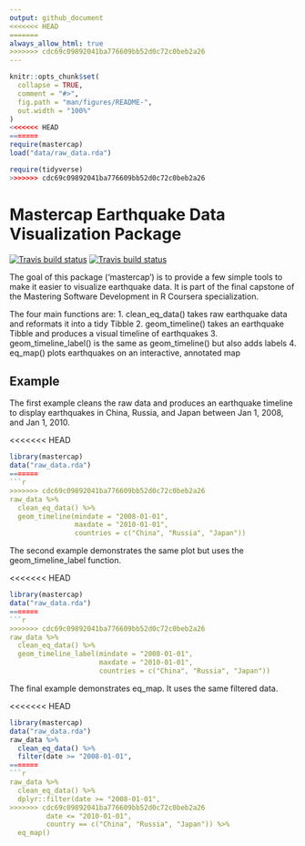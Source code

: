 ```yaml
---
output: github_document
<<<<<<< HEAD
=======
always_allow_html: true
>>>>>>> cdc69c09892041ba776609bb52d0c72c0beb2a26
---
```


<!-- README.md is generated from README.Rmd. Please edit that file -->

```r
knitr::opts_chunk$set(
  collapse = TRUE,
  comment = "#>",
  fig.path = "man/figures/README-",
  out.width = "100%"
)
<<<<<<< HEAD
=======
require(mastercap)
load("data/raw_data.rda")

require(tidyverse)
>>>>>>> cdc69c09892041ba776609bb52d0c72c0beb2a26
```

# Mastercap Earthquake Data Visualization Package

<!-- badges: start -->
[![Travis build status](https://travis-ci.com/jgbond/mastercap.svg?branch=master)](https://travis-ci.com/jgbond/mastercap)
[![Travis build status](https://travis-ci.com/jgbond/mastercap2.svg?branch=master)](https://travis-ci.com/jgbond/mastercap2)
<!-- badges: end -->

The goal of this package ('mastercap') is to provide a few simple tools to make it easier to visualize earthquake data. It is part of the final capstone of the Mastering Software Development in R Coursera specialization.

The four main functions are:
1. clean_eq_data() takes raw earthquake data and reformats it into a tidy Tibble
2. geom_timeline() takes an earthquake Tibble and produces a visual timeline of earthquakes
3. geom_timeline_label() is the same as geom_timeline() but also adds labels
4. eq_map() plots earthquakes on an interactive, annotated map

## Example

The first example cleans the raw data and produces an earthquake timeline to display earthquakes in China, Russia, and Japan between Jan 1, 2008, and Jan 1, 2010.

<<<<<<< HEAD
```r
library(mastercap)
data("raw_data.rda")
=======
```r
>>>>>>> cdc69c09892041ba776609bb52d0c72c0beb2a26
raw_data %>%
  clean_eq_data() %>%
  geom_timeline(mindate = "2008-01-01",
                maxdate = "2010-01-01",
                countries = c("China", "Russia", "Japan"))
```

The second example demonstrates the same plot but uses the geom_timeline_label function.

<<<<<<< HEAD
```r
library(mastercap)
data("raw_data.rda")
=======
```r
>>>>>>> cdc69c09892041ba776609bb52d0c72c0beb2a26
raw_data %>%
  clean_eq_data() %>%
  geom_timeline_label(mindate = "2008-01-01",
                      maxdate = "2010-01-01",
                      countries = c("China", "Russia", "Japan"))
```

The final example demonstrates eq_map. It uses the same filtered data.

<<<<<<< HEAD
```r
library(mastercap)
data("raw_data.rda")
raw_data %>%
  clean_eq_data() %>%
  filter(date >= "2008-01-01",
=======
```r
raw_data %>%
  clean_eq_data() %>%
  dplyr::filter(date >= "2008-01-01",
>>>>>>> cdc69c09892041ba776609bb52d0c72c0beb2a26
         date <= "2010-01-01",
         country == c("China", "Russia", "Japan")) %>%
  eq_map()
```

